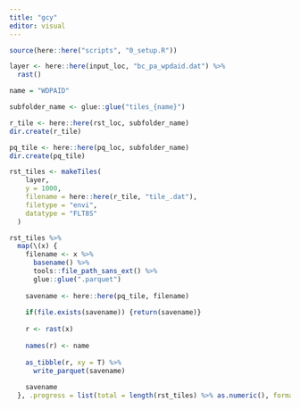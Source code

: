 ```yaml
---
title: "gcy"
editor: visual
---
```


```r
source(here::here("scripts", "0_setup.R"))

layer <- here::here(input_loc, "bc_pa_wpdaid.dat") %>%
  rast()

name = "WDPAID"

subfolder_name <- glue::glue("tiles_{name}")

r_tile <- here::here(rst_loc, subfolder_name)
dir.create(r_tile)

pq_tile <- here::here(pq_loc, subfolder_name)
dir.create(pq_tile)

rst_tiles <- makeTiles(
    layer,
    y = 1000,
    filename = here::here(r_tile, "tile_.dat"),
    filetype = "envi",
    datatype = "FLT8S"
  )
```

```r

rst_tiles %>%
  map(\(x) {
    filename <- x %>%
      basename() %>%
      tools::file_path_sans_ext() %>%
      glue::glue(".parquet")
    
    savename <- here::here(pq_tile, filename)
    
    if(file.exists(savename)) {return(savename)}
    
    r <- rast(x)
    
    names(r) <- name
    
    as_tibble(r, xy = T) %>%
      write_parquet(savename)
    
    savename
  }, .progress = list(total = length(rst_tiles) %>% as.numeric(), format = "{cli::pb_spin} Processing {cli::pb_current}/{cli::pb_total} | {cli::pb_eta_str}"))
```

```r

```
